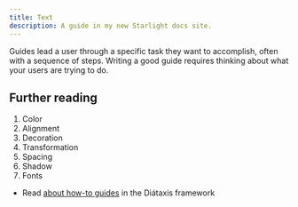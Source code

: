 ```yaml
---
title: Text
description: A guide in my new Starlight docs site.
---
```

Guides lead a user through a specific task they want to accomplish, often with a sequence of steps.
Writing a good guide requires thinking about what your users are trying to do.

## Further reading
1. Color
2. Alignment
3. Decoration
4. Transformation
5. Spacing
6. Shadow
7. Fonts
- Read [about how-to guides](https://diataxis.fr/how-to-guides/) in the Diátaxis framework